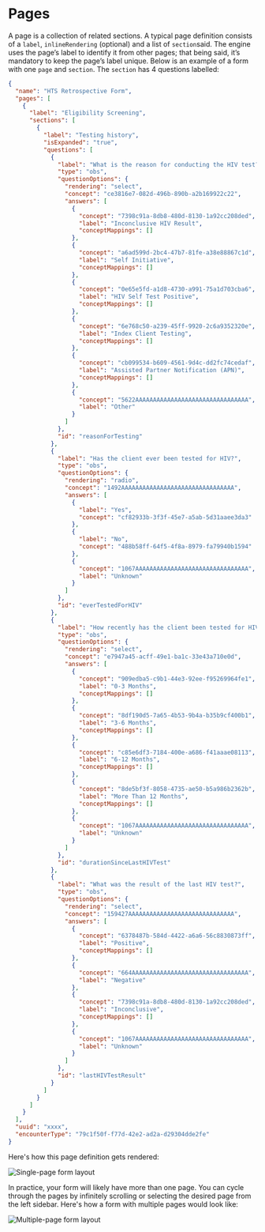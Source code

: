 # Pages

A page is a collection of related sections. A typical page definition consists of a `label`, `inlineRendering` (optional) and a list of `section`said. The engine uses the page’s label to identify it from other pages; that being said, it’s mandatory to keep the page’s label unique. Below is an example of a form with one `page` and `section`. The `section` has 4 questions labelled:

```json copy
{
  "name": "HTS Retrospective Form",
  "pages": [
    {
      "label": "Eligibility Screening",
      "sections": [
        {
          "label": "Testing history",
          "isExpanded": "true",
          "questions": [
            {
              "label": "What is the reason for conducting the HIV test?",
              "type": "obs",
              "questionOptions": {
                "rendering": "select",
                "concept": "ce3816e7-082d-496b-890b-a2b169922c22",
                "answers": [
                  {
                    "concept": "7398c91a-8db8-480d-8130-1a92cc208ded",
                    "label": "Inconclusive HIV Result",
                    "conceptMappings": []
                  },
                  {
                    "concept": "a6ad599d-2bc4-47b7-81fe-a38e88867c1d",
                    "label": "Self Initiative",
                    "conceptMappings": []
                  },
                  {
                    "concept": "0e65e5fd-a1d8-4730-a991-75a1d703cba6",
                    "label": "HIV Self Test Positive",
                    "conceptMappings": []
                  },
                  {
                    "concept": "6e768c50-a239-45ff-9920-2c6a9352320e",
                    "label": "Index Client Testing",
                    "conceptMappings": []
                  },
                  {
                    "concept": "cb099534-b609-4561-9d4c-dd2fc74cedaf",
                    "label": "Assisted Partner Notification (APN)",
                    "conceptMappings": []
                  },
                  {
                    "concept": "5622AAAAAAAAAAAAAAAAAAAAAAAAAAAAAAAA",
                    "label": "Other"
                  }
                ]
              },
              "id": "reasonForTesting"
            },
            {
              "label": "Has the client ever been tested for HIV?",
              "type": "obs",
              "questionOptions": {
                "rendering": "radio",
                "concept": "1492AAAAAAAAAAAAAAAAAAAAAAAAAAAAAAAA",
                "answers": [
                  {
                    "label": "Yes",
                    "concept": "cf82933b-3f3f-45e7-a5ab-5d31aaee3da3"
                  },
                  {
                    "label": "No",
                    "concept": "488b58ff-64f5-4f8a-8979-fa79940b1594"
                  },
                  {
                    "concept": "1067AAAAAAAAAAAAAAAAAAAAAAAAAAAAAAAA",
                    "label": "Unknown"
                  }
                ]
              },
              "id": "everTestedForHIV"
            },
            {
              "label": "How recently has the client been tested for HIV within any of the following periods?",
              "type": "obs",
              "questionOptions": {
                "rendering": "select",
                "concept": "e7947a45-acff-49e1-ba1c-33e43a710e0d",
                "answers": [
                  {
                    "concept": "909edba5-c9b1-44e3-92ee-f95269964fe1",
                    "label": "0-3 Months",
                    "conceptMappings": []
                  },
                  {
                    "concept": "8df190d5-7a65-4b53-9b4a-b35b9cf400b1",
                    "label": "3-6 Months",
                    "conceptMappings": []
                  },
                  {
                    "concept": "c85e6df3-7184-400e-a686-f41aaae08113",
                    "label": "6-12 Months",
                    "conceptMappings": []
                  },
                  {
                    "concept": "8de5bf3f-8058-4735-ae50-b5a986b2362b",
                    "label": "More Than 12 Months",
                    "conceptMappings": []
                  },
                  {
                    "concept": "1067AAAAAAAAAAAAAAAAAAAAAAAAAAAAAAAA",
                    "label": "Unknown"
                  }
                ]
              },
              "id": "durationSinceLastHIVTest"
            },
            {
              "label": "What was the result of the last HIV test?",
              "type": "obs",
              "questionOptions": {
                "rendering": "select",
                "concept": "159427AAAAAAAAAAAAAAAAAAAAAAAAAAAAAA",
                "answers": [
                  {
                    "concept": "6378487b-584d-4422-a6a6-56c8830873ff",
                    "label": "Positive",
                    "conceptMappings": []
                  },
                  {
                    "concept": "664AAAAAAAAAAAAAAAAAAAAAAAAAAAAAAAAA",
                    "label": "Negative"
                  },
                  {
                    "concept": "7398c91a-8db8-480d-8130-1a92cc208ded",
                    "label": "Inconclusive",
                    "conceptMappings": []
                  },
                  {
                    "concept": "1067AAAAAAAAAAAAAAAAAAAAAAAAAAAAAAAA",
                    "label": "Unknown"
                  }
                ]
              },
              "id": "lastHIVTestResult"
            }
          ]
        }
      ]
    }
  ],
  "uuid": "xxxx",
  "encounterType": "79c1f50f-f77d-42e2-ad2a-d29304dde2fe"
}
```

Here's how this page definition gets rendered:

![Single-page form layout](/single-page-layout.png)

In practice, your form will likely have more than one page. You can cycle through the pages by infinitely scrolling or selecting the desired page from the left sidebar. Here's how a form with multiple pages would look like:

![Multiple-page form layout](/multi-page-layout.png)
